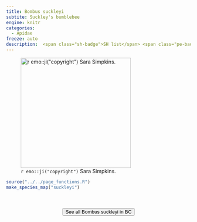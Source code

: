 ```yaml
---
title: Bombus suckleyi
subtite: Suckley's bumblebee
engine: knitr
categories:
  - Apidae
freeze: auto
description:  <span class="sh-badge">SH list</span> <span class="pe-badge">PM Evidence</span> <span class="gali-badge">Galiano</span>
---
```

![`r emo::ji("copyright")` Sara Simpkins.](https://inaturalist-open-data.s3.amazonaws.com/photos/221138303/large.jpg){height=300}





```r
source("../../page_functions.R")
make_species_map("suckleyi")
```
<br><br>
<center>


<a href="https://www.inaturalist.org/observations/61109179"><button type="button" class="btn btn-secondary">See all Bombus suckleyi in BC <i class="fa-solid fa-arrow-up-right-from-square"></i> </button></a>
</center>
